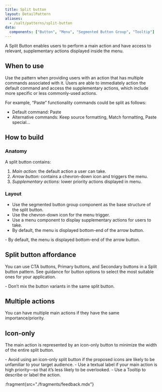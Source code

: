 ```yaml
---
title: Split button
layout: DetailPattern
aliases:
  - /salt/patterns/split-button
data:
  components: ["Button", "Menu", "Segmented Button Group", "Tooltip"]
---
```


A Split Button enables users to perform a main action and have access to relevant, supplementary actions displayed inside the menu. 

<Diagram
  src="/img/patterns/split-button/split-button-hero-shot.png"
  alt="Example showing a split button."
  border
/>

## When to use

Use the pattern when providing users with an action that has multiple commands associated with it. Users are able to immediately action the default command and access the supplementary actions, which include more specific or less commonly-used actions.

For example, “Paste” functionality commands could be split as follows: 
- Default command: Paste 
- Alternative commands: Keep source formatting, Match formatting, Paste special...

## How to build

### Anatomy

A split button contains:

1. *Main action:* the default action a user can take.
2. *Arrow button:* contains a chevron-down icon and triggers the menu.
3. *Supplementary actions:* lower priority actions displayed in menu. 

<Diagram
  src="/img/patterns/split-button/split-button-anatomy.png"
  alt="Split button showing supplementary actions."
  border
/>

### Layout

- Use the segmented button group component as the base structure of the split button.
- Use the chevron-down icon for the menu trigger.
- Use a menu component to display supplementary actions for users to take.
- By default, the menu is displayed bottom-end of the arrow button.

<Diagram
  src="/img/patterns/split-button/split-button-layout.png"
  alt="layout"
  border
/>

<ExampleContainer type="positive" customPillText="Best practices">
- By default, the menu is displayed bottom-end of the arrow button.
</ExampleContainer>

## Split button affordance

You can use CTA buttons, Primary buttons, and Secondary buttons in a Split button pattern. See guidance for button options to select the most suitable ones for your application.

<Diagram
  src="/img/patterns/split-button/split-button-affordance.png"
  alt="Example showing CTA, Primary and Secondary variants of a split button."
  caption="Example showing CTA, Primary and Secondary variants of a split button."
  border
/>

<ExampleContainer type="positive" customPillText="Best practices">
- Don’t mix the button variants in the same split button.
</ExampleContainer>

## Multiple actions

You can have multiple main actions if they have the same importance/priority.

<Diagram
  src="/img/patterns/split-button/split-button-multiple-actions.png"
  alt="Multiple actions."
  border
  caption="Example showing two main actions, Copy and Paste in a split button."
/>

## Icon-only

The main action is represented by an icon-only button to minimize the width of the entire split button.

<Diagram
  src="/img/patterns/split-button/split-button-icon-only.png"
  alt="Icon only."
  border
  caption="Example showing the main action represented by an icon with a Tooltip."
/>

<ExampleContainer type="positive" customPillText="Best practices">
- Avoid using an icon-only split button if the proposed icons are likely to be unfamiliar to your target audience.
- Use a textual label if your main action is high priority—so that it’s less likely to be overlooked.
- Use a Tooltip to describe or label the action.
</ExampleContainer>

:fragment{src="./fragments/feedback.mdx"}
